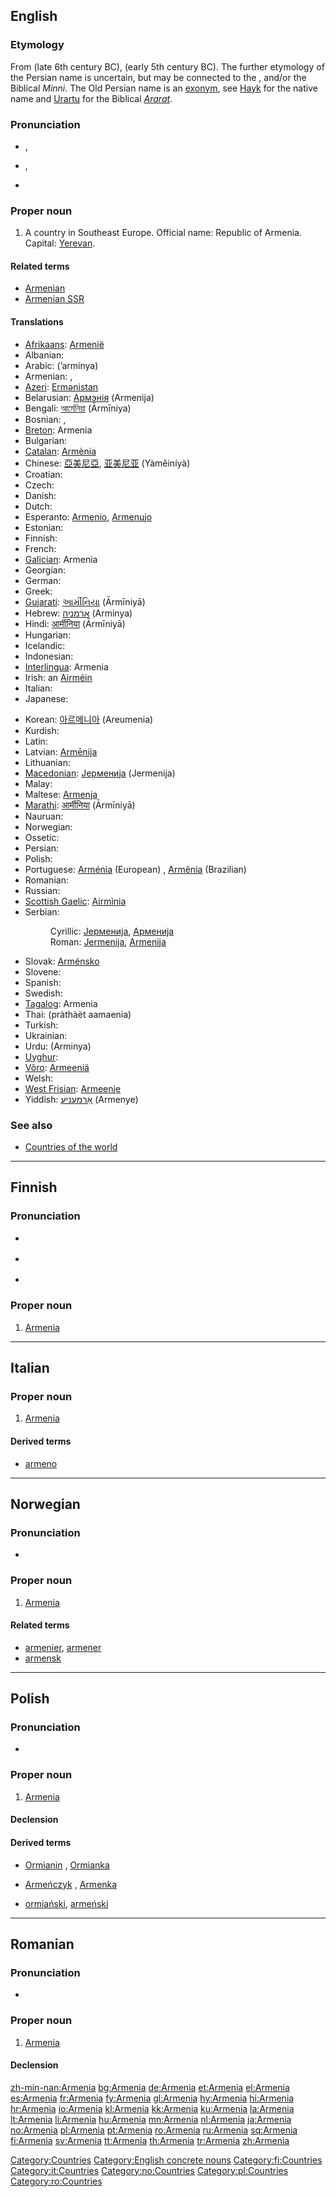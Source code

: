 {{also|armenia}}
==English==
{{wikipedia}}

===Etymology===
From {{etyl|peo}} {{rfscript|Old Persian Cuneiform}} {{term|ارمينَه|sc=fa-Arab|tr=Armina|lang=peo}} (late 6th century BC), {{etyl|grc}} {{term|Αρμενία|sc=polytonic|tr=Armenia|lang=grc}} (early 5th century BC). The further etymology of the Persian name is uncertain, but may be connected to the {{etyl|akk}} {{term|Armânum|lang=akk}}, {{term|Armanî|lang=akk}} and/or the Biblical ''Minni''. The Old Persian name is an [[exonym]], see [[w:Hayk|Hayk]] for the native name and [[w:Urartu|Urartu]] for the Biblical ''[[Ararat]]''.

===Pronunciation===
* {{a|UK}} {{IPA|/ɑː'miː.ni.ə/}}, {{SAMPA|/A:"mi:.ni.@/}}
* {{a|US}} {{IPA|/ɑɹ'mi.ni.ə/}}, {{SAMPA|/Ar"mi.ni.@/}}
* {{audio|en-us-Armenia.ogg|Audio (US)}}

===Proper noun===
{{en-proper noun}}

# A country in Southeast Europe. Official name: Republic of Armenia. Capital: [[Yerevan]].

====Related terms====
* [[Armenian]]
* [[Armenian SSR]]

====Translations====
{{trans-top|country}}
* [[Afrikaans]]: [[Armenië]]
* Albanian: {{t+|sq|Armenia|xs=Albanian}}
* Arabic: {{Arab|[[ارمينيا]]}} (’armínya) {{f}}
* Armenian: {{t+|hy|Հայաստան|tr=Hayastan|sc=Armn|xs=Armenian}}, {{t|hy|Հայք|sc=Armn|tr=Hayk'}}
* [[Azeri]]: [[Ermənistan]]
* Belarusian: [[Армэнія]] (Armenija) {{f}}
* Bengali: [[আর্মেনিয়া]] (Ārmīniya)
* Bosnian: {{t-|bs|Armenija|f}}, {{t-|bs|Jermenija|f}}
* [[Breton]]: Armenia
* Bulgarian: {{t+|bg|Армения|f|tr=Arménija|sc=Cyrl}}
* [[Catalan]]: [[Armènia]] {{f}}
* Chinese: [[亞美尼亞]], [[亚美尼亚]] (Yàměiníyà)
* Croatian: {{t-|hr|Armenija|f|alt=Àrmēnija}}
* Czech: {{t+|cs|Arménie|f}}
* Danish: {{t-|da|Armenien}}
* Dutch: {{t+|nl|Armenië}}
* Esperanto: [[Armenio]], [[Armenujo]]
* Estonian: {{t-|et|Armeenia}}
* Finnish: {{l|fi|Armenia}}
* French: {{t+|fr|Arménie|f}}
* [[Galician]]: Armenia {{f}}
* Georgian: {{t|ka|სომხეთი|tr=somxet‘i}}
* German: {{t+|de|Armenien|n}}
* Greek: {{t+|el|Αρμενία|f|tr=Armenía|sc=Grek}}
* [[Gujarati]]: [[આર્મીનિયા]] (Ārmīniyā)
* Hebrew: [[ארמניה]] (Arminya) {{f}}
* Hindi: [[आर्मीनिया]] (Ārmīniyā)
* Hungarian: {{t+|hu|Örményország}}
* Icelandic: {{t+|is|Armenía}}
* Indonesian: {{t-|id|Armenia|xs=Indonesian}}
* [[Interlingua]]: Armenia
* Irish: an [[Airméin]]
* Italian: {{l|it|Armenia}} {{f}}
* Japanese: {{t-|ja|アルメニア|tr=Arumenia|sc=Jpan}}
{{trans-mid}}
* Korean: [[아르메니아]] (Areumenia)
* Kurdish: {{t+|ku|Ermenistan|f}}
* Latin: {{t+|la|Armenia|f}}
* Latvian: [[Armēnija]]
* Lithuanian: {{t+|lt|Armėnija|xs=Lithuanian}}
* [[Macedonian]]: [[Јерменија]] (Jermenija) {{f}}
* Malay: {{t-|ms|Armenia|xs=Malay}}
* Maltese: [[Armenja]] {{f}}
* [[Marathi]]: [[आर्मीनिया]] (Ārmīniyā)
* Nauruan: {{t-|na|Armenia|xs=Nauruan}}
* Norwegian: {{t+|no|Armenia}}
* Ossetic: {{t|os|Сомих|tr=Somix}} 
* Persian: {{t+|fa|ارمنستان|tr=Armanestân|sc=fa-Arab|xs=Persian}}
* Polish: {{l|pl|Armenia}} {{f}}
* Portuguese: [[Arménia]] (European) {{f}}, [[Armênia]] (Brazilian) {{f}}
* Romanian: {{l|ro|Armenia}} {{f}}
* Russian: {{t+|ru|Армения|f|tr=Arménija|sc=Cyrl}}
* [[Scottish Gaelic]]: [[Airmìnia]]
* Serbian:
*: Cyrillic: [[Јерменија]], [[Арменија]] {{f}}
*: Roman: [[Jermenija]], [[Armenija]] {{f}}
* Slovak: [[Arménsko]] {{n}}
* Slovene: {{t+|sl|Armenija|f}}
* Spanish: {{t+|es|Armenia|f}}
* Swedish: {{t+|sv|Armenien}}
* [[Tagalog]]: Armenia
* Thai: {{Thai|[[ประเทศอาร์เมเนีย]]}} (pràthàèt aamaenia)
* Turkish: {{t+|tr|Ermenistan}}
* Ukrainian: {{t+|uk|Вірменія|f|tr=Virmenija|sc=Cyrl|xs=Ukrainian}}
* Urdu: {{ur-Arab|[[آرمینیا]]}} (Arminya)
* [[Uyghur]]: {{t-|ug|ئەرمېنىيە|tr=erméniye|sc=ug-Arab}}
* [[Võro]]: [[Armeeniä]]
* Welsh: {{t-|cy|Armenia|xs=Welsh}}
* [[West Frisian]]: [[Armeenje]]
* Yiddish: [[אַרמעניע]] (Armenye)
{{trans-bottom}}

===See also===
* [[Appendix:Countries of the world|Countries of the world]]

[[Category:Countries]]
[[Category:English concrete nouns]]

----

==Finnish==
{{wikipedia|lang=fi}}

===Pronunciation===
* {{IPA|/ˈɑrmeːniɑ/|lang=fi}} {{qualifier|common pronunciation}}
* {{IPA|/ˈɑrmeniɑ/|lang=fi}} {{qualifier|spelling pronnunciation, perceived as more correct by some}}
* {{hyphenation|Ar|me|ni|a}}

===Proper noun===
{{fi-noun|proper=true|Armeni|type=kulkija}}

# [[#English|Armenia]]

[[Category:fi:Countries]]

----

==Italian==
{{wikipedia|lang=it}}

===Proper noun===
{{infl|it|proper noun|g=f}}

# [[#English|Armenia]]

====Derived terms====
* [[armeno]]

[[Category:it:Countries]]

----

==Norwegian==

===Pronunciation===
* {{IPA|/ɑɾmɛːnjɑ/|lang=no}}

===Proper noun===
{{infl|no|proper noun}}

# [[#English|Armenia]]

====Related terms====
* [[armenier]], [[armener]]
* [[armensk]]

[[Category:no:Countries]]

----

==Polish==

===Pronunciation===
* {{IPA|/arˈmɛɲja/|lang=pl}}

===Proper noun===
{{infl|pl|proper noun|g=f}}

# [[#English|Armenia]]

====Declension====
{{pl-decl-noun-sing
|Armenia
|Armenii
|Armenii
|Armenię
|Armenią
|Armenii
|Armenio
}}

====Derived terms====
* [[Ormianin]] {{m}}, [[Ormianka]] {{f}}
* {{qualifier|rare}} [[Armeńczyk]] {{m}}, [[Armenka]] {{f}} {{qualifier|Armenia dwellers}}
* {{sense|adjective}} {{qualifier|of the nation}} [[ormiański]], {{qualifier|of the country}} [[armeński]]

[[Category:pl:Countries]]

----

==Romanian==

===Pronunciation===
* {{IPA|[ar'me.ni.a]|lang=ro}}

===Proper noun===
{{infl|ro|proper noun|g=f}}

# [[#English|Armenia]]

====Declension====
{{ro-country|gend=f|Armeniei}}

[[Category:ro:Countries]]

[[zh-min-nan:Armenia]]
[[bg:Armenia]]
[[de:Armenia]]
[[et:Armenia]]
[[el:Armenia]]
[[es:Armenia]]
[[fr:Armenia]]
[[fy:Armenia]]
[[gl:Armenia]]
[[hy:Armenia]]
[[hi:Armenia]]
[[hr:Armenia]]
[[io:Armenia]]
[[kl:Armenia]]
[[kk:Armenia]]
[[ku:Armenia]]
[[la:Armenia]]
[[lt:Armenia]]
[[li:Armenia]]
[[hu:Armenia]]
[[mn:Armenia]]
[[nl:Armenia]]
[[ja:Armenia]]
[[no:Armenia]]
[[pl:Armenia]]
[[pt:Armenia]]
[[ro:Armenia]]
[[ru:Armenia]]
[[sq:Armenia]]
[[fi:Armenia]]
[[sv:Armenia]]
[[tt:Armenia]]
[[th:Armenia]]
[[tr:Armenia]]
[[zh:Armenia]]